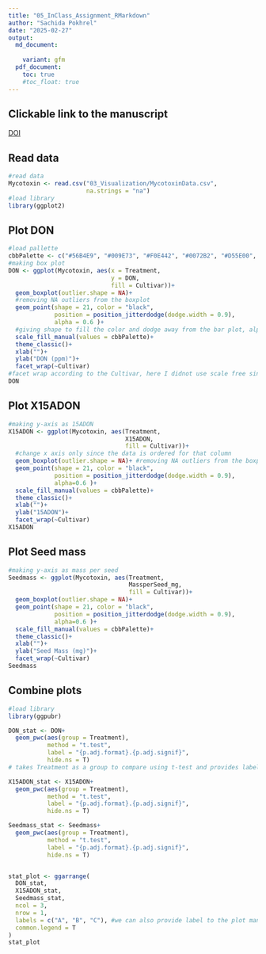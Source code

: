 ```yaml
---
title: "05_InClass_Assignment_RMarkdown"
author: "Sachida Pokhrel"
date: "2025-02-27"
output: 
  md_document:
    
    variant: gfm
  pdf_document:
    toc: true
    #toc_float: true
---
```


## Clickable link to the manuscript
[DOI](https://doi.org/10.1094/PDIS-06-21-1253-RE)

## Read data
```r
#read data
Mycotoxin <- read.csv("03_Visualization/MycotoxinData.csv",
                      na.strings = "na")
#load library
library(ggplot2)
```

## Plot DON
```r
#load pallette
cbbPalette <- c("#56B4E9", "#009E73", "#F0E442", "#0072B2", "#D55E00", "#CC79A7")
#making box plot
DON <- ggplot(Mycotoxin, aes(x = Treatment, 
                             y = DON, 
                             fill = Cultivar))+
  geom_boxplot(outlier.shape = NA)+
  #removing NA outliers from the boxplot
  geom_point(shape = 21, color = "black", 
             position = position_jitterdodge(dodge.width = 0.9),
             alpha = 0.6 )+ 
  #giving shape to fill the color and dodge away from the bar plot, alpha value provides transparency to the points
  scale_fill_manual(values = cbbPalette)+
  theme_classic()+
  xlab("")+
  ylab("DON (ppm)")+
  facet_wrap(~Cultivar)
#facet wrap according to the Cultivar, here I didnot use scale free since all all the plot space is used.
DON
```

## Plot X15ADON
```r
#making y-axis as 15ADON 
X15ADON <- ggplot(Mycotoxin, aes(Treatment, 
                                 X15ADON, 
                                 fill = Cultivar))+
  #change x axis only since the data is ordered for that column
  geom_boxplot(outlier.shape = NA)+ #removing NA outliers from the boxplot
  geom_point(shape = 21, color = "black",
             position = position_jitterdodge(dodge.width = 0.9), 
             alpha=0.6 )+ 
  scale_fill_manual(values = cbbPalette)+
  theme_classic()+
  xlab("")+
  ylab("15ADON")+
  facet_wrap(~Cultivar)
X15ADON
```

## Plot Seed mass
```r
#making y-axis as mass per seed
Seedmass <- ggplot(Mycotoxin, aes(Treatment,
                                  MassperSeed_mg,
                                  fill = Cultivar))+ 
  geom_boxplot(outlier.shape = NA)+
  geom_point(shape = 21, color = "black", 
             position = position_jitterdodge(dodge.width = 0.9),
             alpha=0.6 )+
  scale_fill_manual(values = cbbPalette)+
  theme_classic()+
  xlab("")+
  ylab("Seed Mass (mg)")+
  facet_wrap(~Cultivar)
Seedmass
```

## Combine plots
```r
#load library 
library(ggpubr)

DON_stat <- DON+
  geom_pwc(aes(group = Treatment),
           method = "t.test", 
           label = "{p.adj.format}.{p.adj.signif}",
           hide.ns = T)
# takes Treatment as a group to compare using t-test and provides label for p-adjusted value and significance. It was looking busy so I removes the ns using hide.ns

X15ADON_stat <- X15ADON+
  geom_pwc(aes(group = Treatment),
           method = "t.test",
           label = "{p.adj.format}.{p.adj.signif}", 
           hide.ns = T)

Seedmass_stat <- Seedmass+
  geom_pwc(aes(group = Treatment), 
           method = "t.test", 
           label = "{p.adj.format}.{p.adj.signif}", 
           hide.ns = T)


stat_plot <- ggarrange(
  DON_stat,
  X15ADON_stat,
  Seedmass_stat,
  ncol = 3,
  nrow = 1,
  labels = c("A", "B", "C"), #we can also provide label to the plot manually
  common.legend = T
)
stat_plot

```


